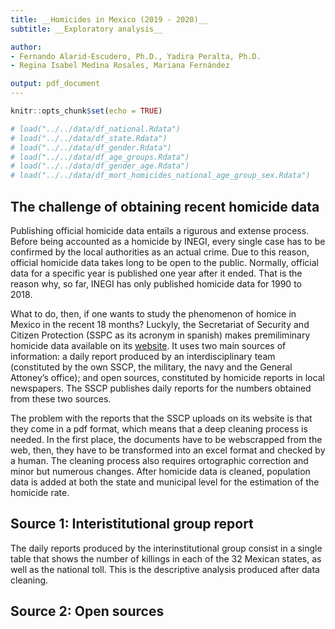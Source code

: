 ```yaml
---
title: __Homicides in Mexico (2019 - 2020)__
subtitle: __Exploratory analysis__

author: 
- Fernando Alarid-Escudero, Ph.D., Yadira Peralta, Ph.D.
- Regina Isabel Medina Rosales, Mariana Fernández

output: pdf_document
---
```


\tableofcontents
\newpage

<!---  Configuración inicial para programación en R --> 

```r
knitr::opts_chunk$set(echo = TRUE)
```

```r
# load("../../data/df_national.Rdata")
# load("../../data/df_state.Rdata")
# load("../../data/df_gender.Rdata")
# load("../../data/df_age_groups.Rdata")
# load("../../data/df_gender_age.Rdata")
# load("../../data/df_mort_homicides_national_age_group_sex.Rdata")

```


## The challenge of obtaining recent homicide data
Publishing official homicide data entails a rigurous and extense process. Before being accounted as a homicide by INEGI, every single case has to be confirmed by the local authorities as an actual crime. Due to this reason, official homicide data takes long to be open to the public. Normally, official data for a specific year is published one year after it ended. That is the reason why, so far, INEGI has only published homicide data for 1990 to 2018. 

What to do, then, if one wants to study the phenomenon of homice in Mexico in the recent 18 months? Luckyly, the Secretariat of Security and Citizen Protection (SSPC as its acronym in spanish) makes premiliminary homicide data available on its [website](http://www.informeseguridad.cns.gob.mx/). It uses two main sources of information: a daily report produced by an interdisciplinary team (constituted by the own SSCP, the military, the navy and the General Attoney's office); and open sources, constituted by homicide reports in local newspapers. The SSCP publishes daily reports for the numbers obtained from these two sources.

The problem with the reports that the SSCP uploads on its website is that they come in a pdf format, which means that a deep cleaning process is needed. In the first place, the documents have to be webscrapped from the web, then, they have to be transformed into an excel format and checked by a human. The cleaning process also requires ortographic correction and minor but numerous changes. After homicide data is cleaned, population data is added at both the state and municipal level for the estimation of the homicide rate. 

## Source 1: Interistitutional group report 
The daily reports produced by the interinstitutional group consist in a single table that shows the number of killings in each of the 32 Mexican states, as well as the national toll. This is the descriptive analysis produced after data cleaning. 

## Source 2: Open sources









